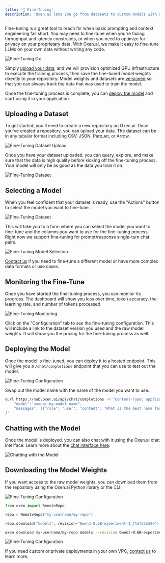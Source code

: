 ```yaml
---
title: '🦾 Fine-Tuning'
description: 'Oxen.ai lets you go from datasets to custom models with a few clicks.'
---
```


Fine-tuning is a great tool to reach for when basic prompting and context engineering fall short. You may need to fine-tune when you're facing throughput and latency constraints, or when you need to optimize for privacy on your proprietary data. With Oxen.ai, we make it easy to fine-tune LLMs on your own data without writing any code. 

<img alt="Fine-Tuning Ox" className="rounded-xl" src="/images/fine_tuning/fine-tune-ox.jpg" />

Simply [upload your data](/getting-started/datasets), and we will provision optimized GPU infrastructure to execute the training process, then save the fine-tuned model weights directly to your repository. Model weights and datasets are [versioned](/getting-started/versioning) so that you can always track the data that was used to train the model.

Once the fine-tuning process is complete, you can [deploy the model](/getting-started/inference) and start using it in your application.

## Uploading a Dataset

To get started, you'll need to create a new repository on Oxen.ai. Once you've created a repository, you can upload your data. The dataset can be in any tabular format including CSV, JSON, Parquet, or Arrow.

![Fine-Tuning Dataset Upload](/images/fine_tuning/fine-tune-upload-file.png)

Once you have your dataset uploaded, you can query, explore, and make sure that the data is high quality before kicking off the fine-tuning process. Your model will only be as good as the data you train it on.

![Fine-Tuning Dataset](/images/fine_tuning/fine-tune-dataset.png)

## Selecting a Model

When you feel confident that your dataset is ready, use the "Actions" button to select the model you want to fine-tune.

![Fine-Tuning Dataset](/images/fine_tuning/fine-tune-actions.png)

This will take you to a form where you can select the model you want to fine-tune and the columns you want to use for the fine-tuning process. Right now we support fine-tuning for prompt/response single-turn chat pairs.

![Fine-Tuning Model Selection](/images/fine_tuning/fine-tune-model-selection.png)

[Contact us](https://airtable.com/appDW4XBL7qTihmwi/shrQF72gHTJw8zvie) if you need to fine-tune a different model or have more complex data formats or use cases.

## Monitoring the Fine-Tune

Once you have started the fine-tuning process, you can monitor its progress. The dashboard will show you loss over time, token accuracy, the learning rate, and number of tokens processed.

![Fine-Tuning Monitoring](/images/fine_tuning/fine-tune-monitoring.png)

Click on the "Configuration" tab to see the fine-tuning configuration. This will include a link to the dataset version you used and the raw model weights. It will show you the pricing for the fine-tuning process as well.

## Deploying the Model

Once the model is fine-tuned, you can deploy it to a hosted endpoint. This will give you a `/chat/completions` endpoint that you can use to test out the model.

<img alt="Fine-Tuning Configuration" className="rounded-xl" src="/images/fine_tuning/fine-tune-deploy-model.png" />

Swap out the model name with the name of the model you want to use.

```bash
curl https://hub.oxen.ai/api/chat/completions -H "Content-Type: application/json" -d '{
    "model":"oxenai:my-model-name",
    "messages": [{"role": "user", "content": "What is the best name for a friendly ox?"}],
}'
```

## Chatting with the Model

Once the model is deployed, you can also chat with it using the Oxen.ai chat interface. Learn more about the [chat interface here](/features/chat).

<img alt="Chatting with the Model" className="rounded-xl" src="/images/chat/chat_window_powerful_coffee_chimpanzee.png" />


## Downloading the Model Weights

If you want access to the raw model weights, you can download them from the repository using the Oxen.ai Python library or the CLI.

<img alt="Fine-Tuning Configuration" className="rounded-xl" src="/images/fine_tuning/fine-tune-model-weights.png" />

<CodeGroup>

```python Python
from oxen import RemoteRepo

repo = RemoteRepo("my-username/my-repo")

repo.download("models", revision="Qwen3-0.6B-experiment-1_fte7562a9e")
```

```bash CLI
oxen download my-username/my-repo models --revision Qwen3-0.6B-experiment-1_fte7562a9e
```

</CodeGroup>

<img alt="Fine-Tuning Configuration" className="rounded-xl" src="/images/fine_tuning/fine-tune-model-weights.png" />

If you need custom or private deployments in your own VPC, [contact us](https://airtable.com/appDW4XBL7qTihmwi/shrQF72gHTJw8zvie) to learn more.